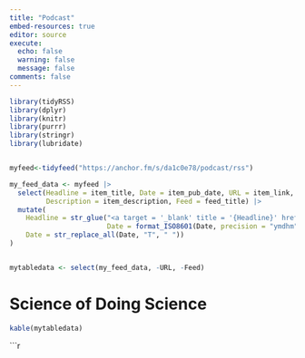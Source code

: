 ```yaml
---
title: "Podcast"
embed-resources: true
editor: source
execute: 
  echo: false
  warning: false
  message: false
comments: false
---
```

```r
library(tidyRSS)
library(dplyr)
library(knitr)
library(purrr)
library(stringr)
library(lubridate)


myfeed<-tidyfeed("https://anchor.fm/s/da1c0e78/podcast/rss")

my_feed_data <- myfeed |>
  select(Headline = item_title, Date = item_pub_date, URL = item_link, 
         Description = item_description, Feed = feed_title) |>
  mutate(
    Headline = str_glue("<a target = '_blank' title = '{Headline}' href='{URL}'>{Headline}</a>",
                        Date = format_ISO8601(Date, precision = "ymdhm"),
    Date = str_replace_all(Date, "T", " "))
)


mytabledata <- select(my_feed_data, -URL, -Feed)
```

# Science of Doing Science

:::{.column-page}

```r


kable(mytabledata)


```

:::

```r



